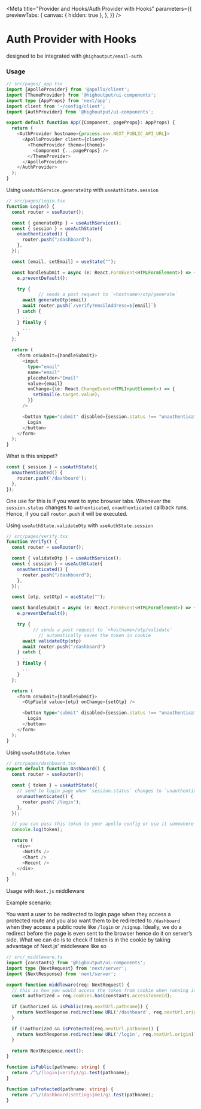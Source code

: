 
<Meta
  title="Provider and Hooks/Auth Provider with Hooks"
  parameters={{
    previewTabs: {
      canvas: { hidden: true },
    },
  }}
/>

# Auth Provider with Hooks

designed to be integrated with `@highoutput/email-auth`

### Usage

```typescript
// src/pages/_app.tsx
import {ApolloProvider} from '@apollo/client';
import {ThemeProvider} from '@highoutput/ui-components';
import type {AppProps} from 'next/app';
import client from '~/config/client';
import {AuthProvider} from '@highoutput/ui-components';

export default function App({Component, pageProps}: AppProps) {
  return (
    <AuthProvider hostname={process.env.NEXT_PUBLIC_API_URL}>
      <ApolloProvider client={client}>
        <ThemeProvider theme={theme}>
          <Component {...pageProps} />
        </ThemeProvider>
      </ApolloProvider>
    </AuthProvider>
  );
}
```

Using `useAuthService.generateOtp` with `useAuthState.session`

```typescript
// src/pages/login.tsx
function Login() {
  const router = useRouter();

  const { generateOtp } = useAuthService();
  const { session } = useAuthState({
    onauthenticated() {
      router.push("/dashboard");
    },
  });

  const [email, setEmail] = useState("");

  const handleSubmit = async (e: React.FormEvent<HTMLFormElement>) => {
    e.preventDefault();

    try {
			// sends a post request to `<hostname>/otp/generate`
      await generateOtp(email)
      await router.push(`/verify?emailAddress=${email}`)
    } catch {
      ...
    } finally {
      ...
    }
  };

  return (
    <form onSubmit={handleSubmit}>
      <input
        type="email"
        name="email"
        placeholder="Email"
        value={email}
        onChange={(e: React.ChangeEvent<HTMLInputElement>) => {
          setEmail(e.target.value);
        }}
      />

      <button type="submit" disabled={session.status !== "unauthenticated"}>
        Login
      </button>
    </form>
  );
}
```

What is this snippet?

```typescript
const { session } = useAuthState({
  onauthenticated() {
    router.push('/dashboard');
  },
});
```

One use for this is if you want to sync browser tabs. Whenever the `session.status` changes to `authenticated`,
`onauthenticated` callback runs. Hence, if you call `router.push` it will be executed.

Using `useAuthState.validateOtp` with `useAuthState.session`

```typescript
// src/pages/verify.tsx
function Verify() {
  const router = useRouter();

  const { validateOtp } = useAuthService();
  const { session } = useAuthState({
    onauthenticated() {
      router.push("/dashboard");
    },
  });

  const [otp, setOtp] = useState("");

  const handleSubmit = async (e: React.FormEvent<HTMLFormElement>) => {
    e.preventDefault();

    try {
		  // sends a post request to `<hostname>/otp/validate`
			// automatically saves the token in cookie
      await validateOtp(otp)
      await router.push("/dashboard")
    } catch {
      ...
    } finally {
      ...
    }
  };

  return (
    <form onSubmit={handleSubmit}>
      <OtpField value={otp} onChange={setOtp} />

      <button type="submit" disabled={session.status !== "unauthenticated"}>
        Login
      </button>
    </form>
  );
}
```

Using `useAuthState.token`

```typescript
// src/pages/dashboard.tsx
export default function Dashboard() {
  const router = useRouter();

  const { token } = useAuthState({
    // send to login page when `session.status` changes to `unauthenticated`
    onunauthenticated() {
      router.push('/login');
    },
  });

  // you can pass this token to your apollo config or use it somewhere else
  console.log(token);

  return (
    <div>
      <Notifs />
      <Chart />
      <Recent />
    </div>
  );
}
```

Usage with `Next.js` middleware

Example scenario:

You want a user to be redirected to login page when they access a protected route and you also want them to be redirected to
`/dashboard` when they access a public route like `/login` or `/signup`. Ideally, we do a redirect before the page is even sent to the browser hence do it on server’s side.
What we can do is to check if token is in the cookie by taking advantage of Next.js' middleware like so

```typescript
// src/_middleware.ts
import {constants} from '@highoutput/ui-components';
import type {NextRequest} from 'next/server';
import {NextResponse} from 'next/server';

export function middleware(req: NextRequest) {
  // this is how you would access the token from cookie when running in ssr
  const authorized = req.cookies.has(constants.accessTokenId);

  if (authorized && isPublic(req.nextUrl.pathname)) {
    return NextResponse.redirect(new URL('/dashboard', req.nextUrl.origin));
  }

  if (!authorized && isProtected(req.nextUrl.pathname)) {
    return NextResponse.redirect(new URL('/login', req.nextUrl.origin));
  }

  return NextResponse.next();
}

function isPublic(pathname: string) {
  return /^\/(login|verify)/gi.test(pathname);
}

function isProtected(pathname: string) {
  return /^\/(dashboard|settings|me)/gi.test(pathname);
}
```
